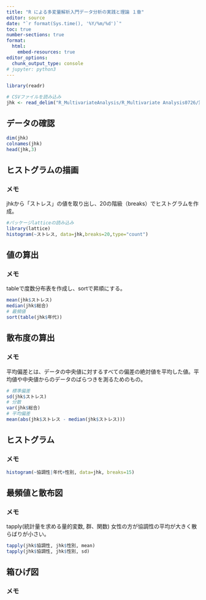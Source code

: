 ```yaml
---
title: "R による多変量解析入門データ分析の実践と理論 １章"
editor: source
date: "`r format(Sys.time(), '%Y/%m/%d')`"
toc: true
number-sections: true
format: 
  html:
    embed-resources: true
editor_options: 
  chunk_output_type: console
# jupyter: python3
---
```

```r
library(readr)

# CSVファイルを読み込み
jhk <- read_delim("R_MultivariateAnalysis/R_Multivariate Analysis0726/第01章/人事評価結果.csv", delim = ",", locale = locale(encoding = "Shift-JIS"))
```

## データの確認
```r
dim(jhk)
colnames(jhk) 
head(jhk,3) 
```

## ヒストグラムの描画
### メモ
jhkから「ストレス」の値を取り出し、20の階級（breaks）でヒストグラムを作成。
```r
#パッケージlatticeの読み込み
library(lattice)
histogram(~ストレス, data=jhk,breaks=20,type="count")
```

## 値の算出
### メモ
tableで度数分布表を作成し、sortで昇順にする。
```r
mean(jhk$ストレス)
median(jhk$総合)
# 最頻値
sort(table(jhk$年代))
```

## 散布度の算出
### メモ
平均偏差とは、データの中央値に対するすべての偏差の絶対値を平均した値。平均値や中央値からのデータのばらつきを測るためのもの。
```r
# 標準偏差
sd(jhk$ストレス)
# 分散
var(jhk$総合)
# 平均偏差
mean(abs(jhk$ストレス - median(jhk$ストレス)))
```

## ヒストグラム
### メモ

```r
histogram(~協調性|年代+性別, data=jhk, breaks=15)
```

## 最頻値と散布図
### メモ
tapply(統計量を求める量的変数, 群、関数)
女性の方が協調性の平均が大きく散らばりが小さい。
```r
tapply(jhk$協調性, jhk$性別, mean)
tapply(jhk$協調性, jhk$性別, sd)
```

## 箱ひげ図
### メモ
```r
```
